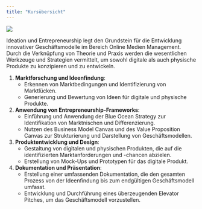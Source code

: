 ```yaml
---
title: "Kursübersicht"
---
```


![](/images/logo.png)


Ideation und Entrepreneurship legt den Grundstein für die Entwicklung innovativer Geschäftsmodelle im Bereich Online Medien Management. Durch die Verknüpfung von Theorie und Praxis werden die wesentlichen Werkzeuge und Strategien vermittelt, um sowohl digitale als auch physische Produkte zu konzipieren und zu entwickeln. 


1. **Marktforschung und Ideenfindung**: 
   - Erkennen von Marktbedingungen und Identifizierung von Marktlücken.
   - Generierung und Bewertung von Ideen für digitale und physische Produkte.

2. **Anwendung von Entrepreneurship-Frameworks**:
   - Einführung und Anwendung der Blue Ocean Strategy zur Identifikation von Marktnischen und Differenzierung.
   - Nutzen des Business Model Canvas und des Value Proposition Canvas zur Strukturierung und Darstellung von Geschäftsmodellen.

3. **Produktentwicklung und Design**:
   - Gestaltung von digitalen und physischen Produkten, die auf die identifizierten Marktanforderungen und -chancen abzielen.
   - Erstellung von Mock-Ups und Prototypen für das digitale Produkt.

4. **Dokumentation und Präsentation**:
   - Erstellung einer umfassenden Dokumentation, die den gesamten Prozess von der Ideenfindung bis zum endgültigen Geschäftsmodell umfasst.
   - Entwicklung und Durchführung eines überzeugenden Elevator Pitches, um das Geschäftsmodell vorzustellen.


